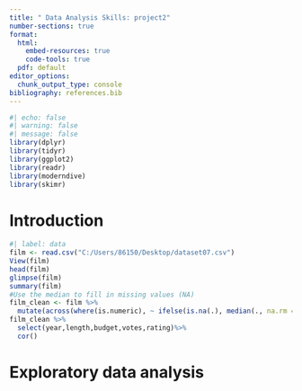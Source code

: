 ---
title: " Data Analysis Skills: project2"
number-sections: true
format: 
  html:
    embed-resources: true
    code-tools: true
  pdf: default
editor_options: 
  chunk_output_type: console
bibliography: references.bib
---

```{r}
#| echo: false
#| warning: false
#| message: false
library(dplyr)
library(tidyr)
library(ggplot2)
library(readr)
library(moderndive)
library(skimr)
```

# Introduction

```{r}
#| label: data
film <- read.csv("C:/Users/86150/Desktop/dataset07.csv")
View(film)
head(film)
glimpse(film)
summary(film)
#Use the median to fill in missing values (NA) 
film_clean <- film %>%
  mutate(across(where(is.numeric), ~ ifelse(is.na(.), median(., na.rm = TRUE), .)))
film_clean %>%
  select(year,length,budget,votes,rating)%>%
  cor()
```

# Exploratory data analysis {#sec-eda}

```{r}


```

